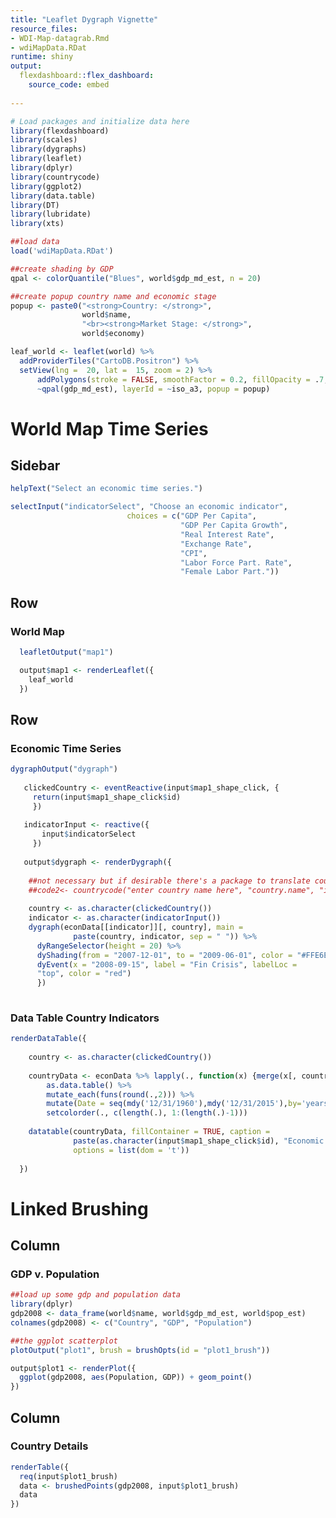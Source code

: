 ```yaml
---
title: "Leaflet Dygraph Vignette"
resource_files:
- WDI-Map-datagrab.Rmd
- wdiMapData.RDat
runtime: shiny
output:
  flexdashboard::flex_dashboard:
    source_code: embed
    
---
```


```r
# Load packages and initialize data here
library(flexdashboard)
library(scales)
library(dygraphs)
library(leaflet)
library(dplyr)
library(countrycode)
library(ggplot2)
library(data.table)
library(DT)
library(lubridate)
library(xts)
```

```r

##load data
load('wdiMapData.RDat')

##create shading by GDP
qpal <- colorQuantile("Blues", world$gdp_md_est, n = 20)

##create popup country name and economic stage
popup <- paste0("<strong>Country: </strong>", 
                world$name, 
                "<br><strong>Market Stage: </strong>", 
                world$economy)

leaf_world <- leaflet(world) %>%
  addProviderTiles("CartoDB.Positron") %>% 
  setView(lng =  20, lat =  15, zoom = 2) %>%
      addPolygons(stroke = FALSE, smoothFactor = 0.2, fillOpacity = .7, color =
      ~qpal(gdp_md_est), layerId = ~iso_a3, popup = popup)

```


World Map Time Series {data-orientation=rows}
=====================================

Sidebar {.sidebar}
-------------------------------------
  
```r

helpText("Select an economic time series.")

selectInput("indicatorSelect", "Choose an economic indicator", 
                          choices = c("GDP Per Capita", 
                                      "GDP Per Capita Growth", 
                                      "Real Interest Rate", 
                                      "Exchange Rate",
                                      "CPI", 
                                      "Labor Force Part. Rate",
                                      "Female Labor Part."))

```

Row {data-height=650}
-------------------------------------

### World Map

```r

  leafletOutput("map1")

  output$map1 <- renderLeaflet({
    leaf_world
  })
```

Row {.tabset .tabset-fade}
-------------------------------------

### Economic Time Series

```r

dygraphOutput("dygraph")
  
   clickedCountry <- eventReactive(input$map1_shape_click, {
     return(input$map1_shape_click$id)
     })
   
   indicatorInput <- reactive({
       input$indicatorSelect
     })
   
   output$dygraph <- renderDygraph({
    
    ##not necessary but if desirable there's a package to translate country names into country codes
    ##code2<- countrycode("enter country name here", "country.name", "iso3c")
     
    country <- as.character(clickedCountry())
    indicator <- as.character(indicatorInput())
    dygraph(econData[[indicator]][, country], main = 
              paste(country, indicator, sep = " ")) %>%
      dyRangeSelector(height = 20) %>%
      dyShading(from = "2007-12-01", to = "2009-06-01", color = "#FFE6E6") %>% 
      dyEvent(x = "2008-09-15", label = "Fin Crisis", labelLoc =
      "top", color = "red")
      })
   
```


### Data Table Country Indicators 

```r
renderDataTable({
    
    country <- as.character(clickedCountry())
    
    countryData <- econData %>% lapply(., function(x) {merge(x[, country])}) %>%
        as.data.table() %>%
        mutate_each(funs(round(.,2))) %>% 
        mutate(Date = seq(mdy('12/31/1960'),mdy('12/31/2015'),by='years')) %>% 
        setcolorder(., c(length(.), 1:(length(.)-1)))
    
    datatable(countryData, fillContainer = TRUE, caption = 
              paste(as.character(input$map1_shape_click$id), "Economic Data"), 
              options = list(dom = 't'))
    
  })

```

Linked Brushing {data-orientation=columns}
=====================================

Column {data-width=350}
-----------------------------------------------------------------------

### GDP v. Population {data-width=600}

```r
##load up some gdp and population data
library(dplyr)
gdp2008 <- data_frame(world$name, world$gdp_md_est, world$pop_est)
colnames(gdp2008) <- c("Country", "GDP", "Population")

##the ggplot scatterplot
plotOutput("plot1", brush = brushOpts(id = "plot1_brush"))

output$plot1 <- renderPlot({
  ggplot(gdp2008, aes(Population, GDP)) + geom_point()
})

```

Column {data-width=350}
-----------------------------------------------------------------------

### Country Details

```r
renderTable({
  req(input$plot1_brush)
  data <- brushedPoints(gdp2008, input$plot1_brush)
  data
})
```



